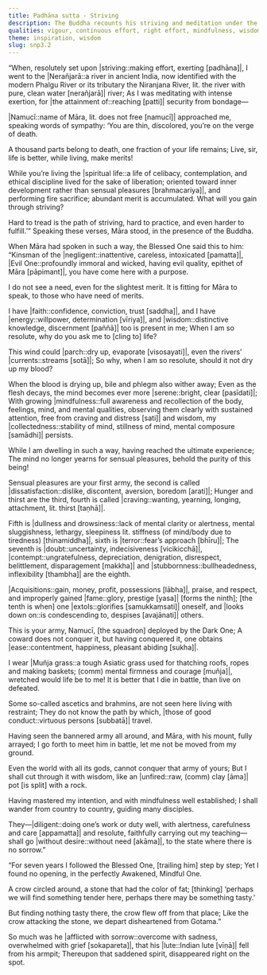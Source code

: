 ```yaml
---
title: Padhāna sutta - Striving
description: The Buddha recounts his striving and meditation under the Nerañjarā river, where he was approached by Māra. The Buddha rejects Māra's temptations and describes the qualities of a true practitioner who conquers Māra's army.
qualities: vigour, continuous effort, right effort, mindfulness, wisdom, cultivation, negligence, diligence, faith, sorrow-free, sensual desire, craving, discontentment, dullness, drowsiness, doubt, fear, conceit, personal existence, boastfulness, contempt, stubbornness, sorrow
theme: inspiration, wisdom
slug: snp3.2
---
```


“When, resolutely set upon |striving::making effort, exerting [padhāna]|,
I went to the |Nerañjarā::a river in ancient India, now identified with the modern Phalgu River or its tributary the Niranjana River, lit. the river with pure, clean water [nerañjarā]| river;
As I was meditating with intense exertion,
for |the attainment of::reaching [patti]| security from bondage—

|Namucī::name of Māra, lit. does not free [namucī]| approached me,
speaking words of sympathy:
‘You are thin, discolored,
you’re on the verge of death.

A thousand parts belong to death,
one fraction of your life remains;
Live, sir, life is better,
while living, make merits!

While you’re living the |spiritual life::a life of celibacy, contemplation, and ethical discipline lived for the sake of liberation; oriented toward inner development rather than sensual pleasures [brahmacariya]|,
and performing fire sacrifice;
abundant merit is accumulated.
What will you gain through striving?

Hard to tread is the path of striving,
hard to practice, and even harder to fulfill.’”
Speaking these verses, Māra stood,
in the presence of the Buddha.

When Māra had spoken in such a way,
the Blessed One said this to him:
“Kinsman of the |negligent::inattentive, careless, intoxicated [pamatta]|, |Evil One::profoundly immoral and wicked, having evil quality, epithet of Māra [pāpimant]|,
you have come here with a purpose.

I do not see a need,
even for the slightest merit.
It is fitting for Māra to speak,
to those who have need of merits.

I have |faith::confidence, conviction, trust [saddha]|, and I have |energy::willpower, determination [vīriya]|,
and |wisdom::distinctive knowledge, discernment [paññā]| too is present in me;
When I am so resolute,
why do you ask me to [cling to] life?

This wind could |parch::dry up, evaporate [visosayati]|,
even the rivers’ |currents::streams [sotā]|;
So why, when I am so resolute,
should it not dry up my blood?

When the blood is drying up,
bile and phlegm also wither away;
Even as the flesh decays,
the mind becomes ever more |serene::bright, clear [pasīdati]|;
With growing |mindfulness::full awareness and recollection of the body, feelings, mind, and mental qualities, observing them clearly with sustained attention, free from craving and distress [sati]| and wisdom,
my |collectedness::stability of mind, stillness of mind, mental composure [samādhi]| persists.

While I am dwelling in such a way,
having reached the ultimate experience;
The mind no longer yearns for sensual pleasures,
behold the purity of this being!

Sensual pleasures are your first army,
the second is called |dissatisfaction::dislike, discontent, aversion, boredom [arati]|;
Hunger and thirst are the third,
fourth is called |craving::wanting, yearning, longing, attachment, lit. thirst [taṇhā]|.

Fifth is |dullness and drowsiness::lack of mental clarity or alertness, mental sluggishness, lethargy, sleepiness lit. stiffness (of mind/body due to tiredness) [thinamiddha]|,
sixth is |terror::fear’s approach [bhīru]|;
The seventh is |doubt::uncertainty, indecisiveness [vicikicchā]|,
|contempt::ungratefulness, depreciation, denigration, disrespect, belittlement, disparagement [makkha]| and |stubbornness::bullheadedness, inflexibility [thambha]| are the eighth.

|Acquisitions::gain, money, profit, possessions [lābha]|, praise, and respect,
and improperly gained |fame::glory, prestige [yasa]| [forms the ninth];
[the tenth is when] one |extols::glorifies [samukkaṃsati]| oneself,
and |looks down on::is condescending to, despises [avajānati]| others.

This is your army, Namucī,
[the squadron] deployed by the Dark One;
A coward does not conquer it,
but having conquered it, one obtains |ease::contentment, happiness, pleasant abiding [sukha]|.

I wear |Muñja grass::a tough Asiatic grass used for thatching roofs, ropes and making baskets; (comm) mental firmness and courage [muñja]|,
wretched would life be to me!
It is better that I die in battle,
than live on defeated.

Some so-called ascetics and brahmins,
are not seen here living with restraint;
They do not know the path by which,
|those of good conduct::virtuous persons [subbatā]| travel.

Having seen the bannered army all around,
and Māra, with his mount, fully arrayed;
I go forth to meet him in battle,
let me not be moved from my ground.

Even the world with all its gods,
cannot conquer that army of yours;
But I shall cut through it with wisdom,
like an |unfired::raw, (comm) clay [āma]| pot [is split] with a rock.

Having mastered my intention,
and with mindfulness well established;
I shall wander from country to country,
guiding many disciples.

They—|diligent::doing one’s work or duty well, with alertness, carefulness and care [appamatta]| and resolute,
faithfully carrying out my teaching—
shall go |without desire::without need [akāma]|,
to the state where there is no sorrow.”

“For seven years I followed the Blessed One,
[trailing him] step by step;
Yet I found no opening,
in the perfectly Awakened, Mindful One.

A crow circled around,
a stone that had the color of fat;
[thinking] ‘perhaps we will find something tender here,
perhaps there may be something tasty.’

But finding nothing tasty there,
the crow flew off from that place;
Like the crow attacking the stone,
we depart disheartened from Gotama.”

So much was he |afflicted with sorrow::overcome with sadness, overwhelmed with grief [sokapareta]|,
that his |lute::Indian lute [vīṇā]| fell from his armpit;
Thereupon that saddened spirit,
disappeared right on the spot.